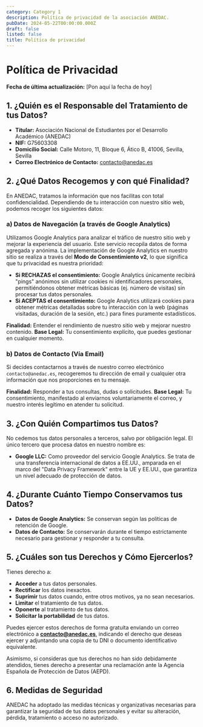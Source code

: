 ```yaml
---
category: Category 1
description: Política de privacidad de la asociación ANEDAC.
pubDate: 2024-05-22T00:00:00.000Z
draft: false
listed: false
title: Política de privacidad
---
```


# Política de Privacidad

**Fecha de última actualización:** \[Pon aquí la fecha de hoy]

## 1. ¿Quién es el Responsable del Tratamiento de tus Datos?

- **Titular:** Asociación Nacional de Estudiantes por el Desarrollo Académico (ANEDAC)
- **NIF:** G75603308
- **Domicilio Social:** Calle Motoro, 11, Bloque 6, Ático B, 41006, Sevilla, Sevilla
- **Correo Electrónico de Contacto:** [contacto@anedac.es](mailto:contacto@anedac.es)

## 2. ¿Qué Datos Recogemos y con qué Finalidad?

En ANEDAC, tratamos la información que nos facilitas con total confidencialidad. Dependiendo de tu interacción con nuestro sitio web, podemos recoger los siguientes datos:

### a) Datos de Navegación (a través de Google Analytics)

Utilizamos Google Analytics para analizar el tráfico de nuestro sitio web y mejorar la experiencia del usuario. Este servicio recopila datos de forma agregada y anónima. La implementación de Google Analytics en nuestro sitio se realiza a través del **Modo de Consentimiento v2**, lo que significa que tu privacidad es nuestra prioridad:

- **Si RECHAZAS el consentimiento:** Google Analytics únicamente recibirá "pings" anónimos sin utilizar cookies ni identificadores personales, permitiéndonos obtener métricas básicas (ej. número de visitas) sin procesar tus datos personales.
- **Si ACEPTAS el consentimiento:** Google Analytics utilizará cookies para obtener métricas detalladas sobre tu interacción con la web (páginas visitadas, duración de la sesión, etc.) para fines puramente estadísticos.

**Finalidad:** Entender el rendimiento de nuestro sitio web y mejorar nuestro contenido.
**Base Legal:** Tu consentimiento explícito, que puedes gestionar en cualquier momento.

### b) Datos de Contacto (Vía Email)

Si decides contactarnos a través de nuestro correo electrónico `contacto@anedac.es`, recogeremos tu dirección de email y cualquier otra información que nos proporciones en tu mensaje.

**Finalidad:** Responder a tus consultas, dudas o solicitudes.
**Base Legal:** Tu consentimiento, manifestado al enviarnos voluntariamente el correo, y nuestro interés legítimo en atender tu solicitud.

## 3. ¿Con Quién Compartimos tus Datos?

No cedemos tus datos personales a terceros, salvo por obligación legal. El único tercero que procesa datos en nuestro nombre es:

- **Google LLC:** Como proveedor del servicio Google Analytics. Se trata de una transferencia internacional de datos a EE.UU., amparada en el marco del "Data Privacy Framework" entre la UE y EE.UU., que garantiza un nivel adecuado de protección de datos.

## 4. ¿Durante Cuánto Tiempo Conservamos tus Datos?

- **Datos de Google Analytics:** Se conservan según las políticas de retención de Google.
- **Datos de Contacto:** Se conservarán durante el tiempo estrictamente necesario para gestionar y responder a tu consulta.

## 5. ¿Cuáles son tus Derechos y Cómo Ejercerlos?

Tienes derecho a:

- **Acceder** a tus datos personales.
- **Rectificar** los datos inexactos.
- **Suprimir** tus datos cuando, entre otros motivos, ya no sean necesarios.
- **Limitar** el tratamiento de tus datos.
- **Oponerte** al tratamiento de tus datos.
- **Solicitar la portabilidad** de tus datos.

Puedes ejercer estos derechos de forma gratuita enviando un correo electrónico a **[contacto@anedac.es](mailto:contacto@anedac.es)**, indicando el derecho que deseas ejercer y adjuntando una copia de tu DNI o documento identificativo equivalente.

Asimismo, si consideras que tus derechos no han sido debidamente atendidos, tienes derecho a presentar una reclamación ante la Agencia Española de Protección de Datos (AEPD).

## 6. Medidas de Seguridad

ANEDAC ha adoptado las medidas técnicas y organizativas necesarias para garantizar la seguridad de tus datos personales y evitar su alteración, pérdida, tratamiento o acceso no autorizado.
